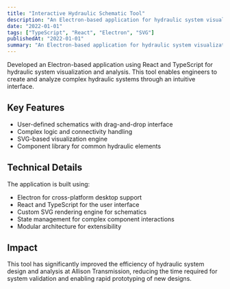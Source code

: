 ```yaml
---
title: "Interactive Hydraulic Schematic Tool"
description: "An Electron-based application for hydraulic system visualization and analysis"
date: "2022-01-01"
tags: ["TypeScript", "React", "Electron", "SVG"]
publishedAt: "2022-01-01"
summary: "An Electron-based application for hydraulic system visualization and analysis"
---
```


Developed an Electron-based application using React and TypeScript for hydraulic system visualization and analysis. This tool enables engineers to create and analyze complex hydraulic systems through an intuitive interface.

## Key Features

- User-defined schematics with drag-and-drop interface
- Complex logic and connectivity handling
- SVG-based visualization engine
- Component library for common hydraulic elements

## Technical Details

The application is built using:

- Electron for cross-platform desktop support
- React and TypeScript for the user interface
- Custom SVG rendering engine for schematics
- State management for complex component interactions
- Modular architecture for extensibility

## Impact

This tool has significantly improved the efficiency of hydraulic system design and analysis at Allison Transmission, reducing the time required for system validation and enabling rapid prototyping of new designs.
